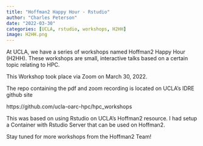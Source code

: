```yaml
---
title: "Hoffman2 Happy Hour - Rstudio"
author: "Charles Peterson"
date: "2022-03-30"
categories: [UCLA, rstudio, workshops, H2HH]
image: H2HH.png
---
```


At UCLA, we have a series of workshops named Hoffman2 Happy Hour (H2HH). These workshops are small, interactive talks based on a certain topic relating to HPC.

This Workshop took place via Zoom on March 30, 2022. 

The repo containing the pdf and zoom recording is located on UCLA's IDRE github site

https://github.com/ucla-oarc-hpc/hpc_workshops

This was based on using Rstudio on UCLA's Hoffman2 resource. I had setup a Container with Rstudio Server that can be used on Hoffman2.

Stay tuned for more workshops from the Hoffman2 Team!